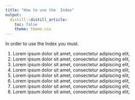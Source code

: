 ```yaml
---
title: "How to use the  Index"
output:
  distill::distill_article:
    toc: false
    theme: theme.css
---
```


In order to use the Index you must.

1. Lorem ipsum dolor sit amet, consectetur adipiscing elit,
2. Lorem ipsum dolor sit amet, consectetur adipiscing elit,
3. Lorem ipsum dolor sit amet, consectetur adipiscing elit,
4. Lorem ipsum dolor sit amet, consectetur adipiscing elit,
5. Lorem ipsum dolor sit amet, consectetur adipiscing elit,
6. Lorem ipsum dolor sit amet, consectetur adipiscing elit,
7. Lorem ipsum dolor sit amet, consectetur adipiscing elit,
8. Lorem ipsum dolor sit amet, consectetur adipiscing elit,